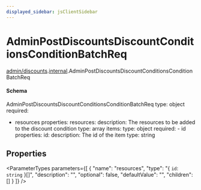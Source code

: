 ```yaml
---
displayed_sidebar: jsClientSidebar
---
```



# AdminPostDiscountsDiscountConditionsConditionBatchReq

[admin/discounts](../../modules/admin_discounts.mdx).[internal](../../admin_discounts/modules/admin_discounts.internal.mdx).AdminPostDiscountsDiscountConditionsConditionBatchReq

#### Schema

AdminPostDiscountsDiscountConditionsConditionBatchReq
type: object
required:
  - resources
properties:
  resources:
    description: The resources to be added to the discount condition
    type: array
    items:
      type: object
      required:
        - id
      properties:
        id:
          description: The id of the item
          type: string

## Properties

<ParameterTypes parameters={[
  {
    "name": "resources",
    "type": "{ `id`: `string`  }[]",
    "description": "",
    "optional": false,
    "defaultValue": "",
    "children": []
  }
]} />
